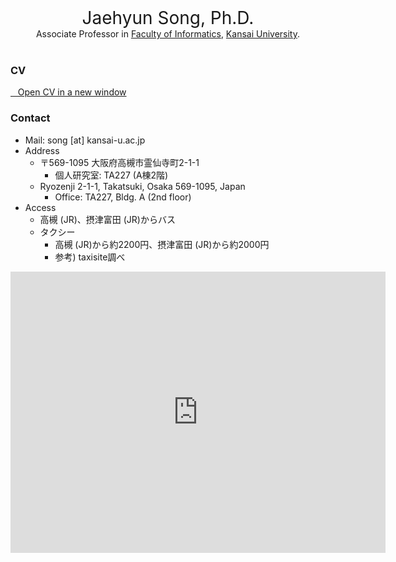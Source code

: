 <center>
<span style="font-size:2em;">Jaehyun Song, Ph.D.</span>
<br/>
Associate Professor in [Faculty of Informatics](https://www.kansai-u.ac.jp/Fc_inf/), [Kansai University](https://www.kansai-u.ac.jp/).
<br/><br/>
<!---Full CV is available [here](cv.pdf).--->
</center>

### CV

<a href="cv.pdf" class="btn btn-primary btn-sm" target="_blank" role="button"><i class="bi bi-window"></i>&nbsp;&nbsp;&nbsp;Open CV in a new window</a>

<!---

### Basic Information

* Name(ENG): SONG Jaehyun
* Name(KOR): 송 재현
* Name(JPN): 宋 財泫 (ソン ジェヒョン)
* Nationality: Republic of Korea
* Birth: Seoul, Korea
* Living: Osaka, Japan

### Academic Position

* **Apr. 2021 ~: Associate Professor, Kansai University**
* Apr. 2020 ~ Mar.2021: Assistant Professor, Doshisha University
* Apr. 2018 ~ Mar.2020: Assistant Professor, Waseda University
* Partime Lecturer
   * Kansai University: 2018
   * Keio University: 2019
   * Kobe University: 2018, 2019, 2020, 2021
   * Kyoto Prefectural University: 2020, 2021
   * Kyoto Women’s University: 2016, 2017
   * Osaka City University: 2017
   * University of Tokyo: 2020
   * Waseda University: 2021

### Education

* 2015~2018: Ph.D in Political Science (Kobe University)
* 2012~2015: Master of Political Science (Kobe University)
* 2006~2012: Bachelor of Law (Keio University)
* 2002~2005: High School Diploma (High School Attached to College of Education, Dongguk University)

### Skills

* **Programming:** PHP and Python
* **Statistical Computing:** R, Stata, SPSS, Stan, and Jags
* **Agent-Based Modeling:** NetLogo
* **Others:** $\LaTeX$, HTML + CSS, Markdown, Microsoft Office, LibreOffice, Apple iWork, Adobe Photoshop, and Final Cut Pro.

--->


### Contact

* Mail: song [at] kansai-u.ac.jp
* Address
   * 〒569-1095 大阪府高槻市霊仙寺町2-1-1
      * 個人研究室: TA227 (A棟2階)
   * Ryozenji 2-1-1, Takatsuki, Osaka 569-1095, Japan
      * Office: TA227, Bldg. A (2nd floor)
* Access
   * 高槻 (JR)、摂津富田 (JR)からバス
   * タクシー
      * 高槻 (JR)から約2200円、摂津富田 (JR)から約2000円
      * 参考) taxisite調べ

<iframe src="https://www.google.com/maps/embed?pb=!1m18!1m12!1m3!1d1174.0599316566281!2d135.57685907010801!3d34.87797702268856!2m3!1f0!2f0!3f0!3m2!1i1024!2i768!4f13.1!3m3!1m2!1s0x6000fdb89c6dd551%3A0xd3949eacf232a791!2z6Zai6KW_5aSn5a2m6auY5qe744Kt44Oj44Oz44OR44K5IOe3j-WQiOaDheWgseWtpumDqOODu-OCquODleOCo-OCuQ!5e0!3m2!1sja!2sjp!4v1634522963994!5m2!1sja!2sjp" width="600" height="450" style="border:0;" allowfullscreen="" loading="lazy"></iframe>
